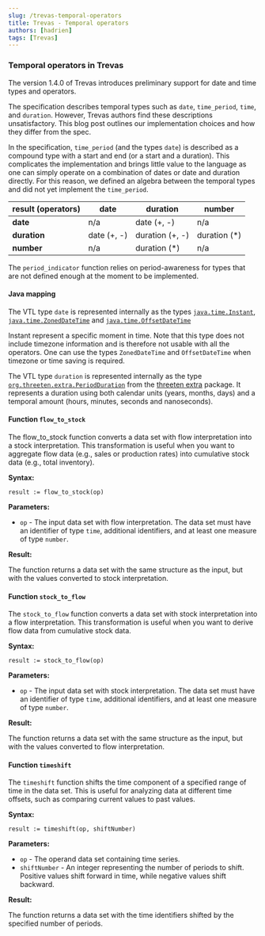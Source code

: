 ```yaml
---
slug: /trevas-temporal-operators
title: Trevas - Temporal operators
authors: [hadrien]
tags: [Trevas]
---
```


### Temporal operators in Trevas

The version 1.4.0 of Trevas introduces preliminary support for date and time types
and operators.

The specification describes temporal types such as `date`, `time_period`, `time`, and `duration`. However, Trevas authors find
these descriptions unsatisfactory. This blog post outlines our implementation choices and how they differ from the spec.

In the specification, `time_period` (and the types `date`) is described as a compound type with a start and end (or a
start and a duration). This complicates the implementation and brings little value to the language as one can simply
operate on a combination of dates or date and duration directly. For this reason, we defined an algebra between the
temporal types and did not yet implement the `time_period`.

| result (operators) | date        | duration        | number        |
| ------------------ | ----------- | --------------- | ------------- |
| **date**           | n/a         | date (+, -)     | n/a           |
| **duration**       | date (+, -) | duration (+, -) | duration (\*) |
| **number**         | n/a         | duration (\*)   | n/a           |

The `period_indicator` function relies on period-awareness for types that are not defined enough at the moment to
be implemented.

#### Java mapping

The VTL type `date` is represented internally as the
types [`java.time.Instant`](https://docs.oracle.com/en%2Fjava%2Fjavase%2F11%2Fdocs%2Fapi%2F%2F/java.base/java/time/Instant.html),
[`java.time.ZonedDateTime`](https://docs.oracle.com/en%2Fjava%2Fjavase%2F11%2Fdocs%2Fapi%2F%2F/java.base/java/time/ZonedDateTime.html)
and [`java.time.OffsetDateTime`](https://docs.oracle.com/en%2Fjava%2Fjavase%2F11%2Fdocs%2Fapi%2F%2F/java.base/java/time/OffsetDateTime.html#:~:text=OffsetDateTime%20is%20an%20immutable%20representation,be%20stored%20in%20an%20OffsetDateTime%20.)

Instant represent a specific moment in time. Note that this type does not include timezone information and is therefore
not usable with all the operators. One can use the types `ZonedDateTime` and `OffsetDateTime` when timezone or time
saving is required.

The VTL type `duration` is represented internally as the
type [`org.threeten.extra.PeriodDuration`](https://www.threeten.org/threeten-extra/apidocs/org.threeten.extra/org/threeten/extra/PeriodDuration.html)
from the [threeten extra](https://www.threeten.org/threeten-extra/) package.
It represents a duration using both calendar units (years, months, days) and a temporal amount (hours, minutes, seconds
and nanoseconds).

#### Function `flow_to_stock`

The flow_to_stock function converts a data set with flow interpretation into a stock interpretation. This transformation
is useful when you want to aggregate flow data (e.g., sales or production rates) into cumulative stock data (e.g., total
inventory).

**Syntax:**

`result := flow_to_stock(op)`

**Parameters:**

- `op` - The input data set with flow interpretation. The data set must have an identifier of type `time`, additional
  identifiers, and at least one measure of type `number`.

**Result:**

The function returns a data set with the same structure as the input, but with the values converted to stock
interpretation.

#### Function `stock_to_flow`

The `stock_to_flow` function converts a data set with stock interpretation into a flow interpretation. This
transformation is useful when you want to derive flow data from cumulative stock data.

**Syntax:**

`result := stock_to_flow(op)`

**Parameters:**

- `op` - The input data set with stock interpretation. The data set must have an identifier of type `time`, additional
  identifiers, and at least one measure of type `number`.

**Result:**

The function returns a data set with the same structure as the input, but with the values converted to flow
interpretation.

#### Function `timeshift`

The `timeshift` function shifts the time component of a specified range of time in the data set. This is useful for
analyzing data at different time offsets, such as comparing current values to past values.

**Syntax:**

`result := timeshift(op, shiftNumber)`

**Parameters:**

- `op` - The operand data set containing time series.
- `shiftNumber` - An integer representing the number of periods to shift. Positive values shift forward in time, while
  negative values shift backward.

**Result:**

The function returns a data set with the time identifiers shifted by the specified number of periods.
